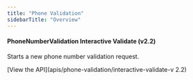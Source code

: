 ```yaml
---
title: "Phone Validation"
sidebarTitle: "Overview"
---
```


#### PhoneNumberValidation Interactive Validate (v2.2)

Starts a new phone number validation request.

[View the API](apis/phone-validation/interactive-validate-v 2.2)
